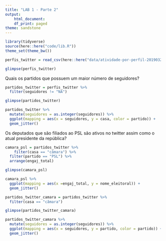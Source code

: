```yaml
---
title: "LAB 1 - Parte 2"
output:
    html_document:
    df_print: paged
theme: sandstone
---
```


```r
library(tidyverse)
source(here::here("code/lib.R"))
theme_set(theme_bw())
```

```r
perfis_twitter = read_csv(here::here("data/atividade-por-perfil-20190322.csv"))

glimpse(perfis_twitter)
```
 Quais os partidos que possuem um maior número de seguidores?
```r
partidos_twitter = perfis_twitter %>% 
  filter(seguidores != "NA")

glimpse(partidos_twitter)
```


```r
partidos_twitter %>%
  mutate(seguidores = as.integer(seguidores)) %>%
  ggplot(mapping = aes(x = seguidores, y = casa, color = partido)) +
  geom_jitter()
```
Os deputados que são filiados ao PSL são ativos no twitter assim como o atual presidente da república?
```r
camara_psl = partidos_twitter %>%
    filter(casa == "câmara") %>%
  filter(partido == "PSL") %>%
  arrange(engaj_total)

glimpse(camara_psl)
```
```r
camara_psl %>%
  ggplot(mapping = aes(x =engaj_total, y = nome_eleitoral)) +
  geom_jitter()
```
```r
partidos_twitter_camara = partidos_twitter %>% 
  filter(casa == "câmara")

glimpse(partidos_twitter_camara)
```

```r
partidos_twitter_camara %>%
  mutate(seguidores = as.integer(seguidores)) %>%
  ggplot(mapping = aes(x = seguidores, y = partido, color = partido)) +
  geom_jitter()
```